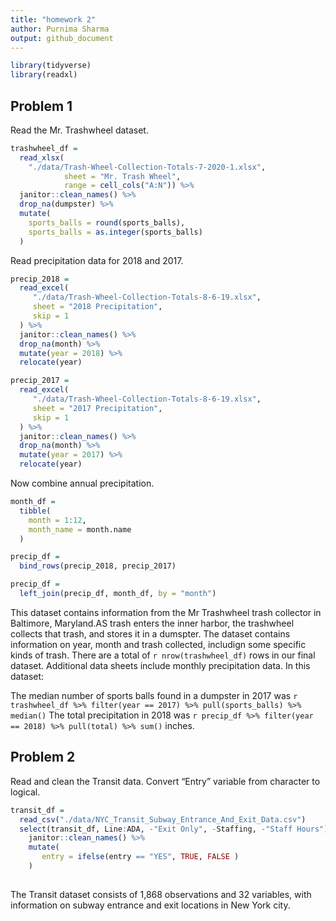 ```yaml
---
title: "homework 2"
author: Purnima Sharma
output: github_document
---
```


```r
library(tidyverse)
library(readxl)
```

## Problem 1

Read the Mr. Trashwheel dataset.


```r
trashwheel_df = 
  read_xlsx(
    "./data/Trash-Wheel-Collection-Totals-7-2020-1.xlsx",
            sheet = "Mr. Trash Wheel",
            range = cell_cols("A:N")) %>% 
  janitor::clean_names() %>% 
  drop_na(dumpster) %>% 
  mutate(
    sports_balls = round(sports_balls),
    sports_balls = as.integer(sports_balls)
  )
```

Read precipitation data for 2018 and 2017.

```r
precip_2018 =
  read_excel(
     "./data/Trash-Wheel-Collection-Totals-8-6-19.xlsx",
     sheet = "2018 Precipitation",
     skip = 1
  ) %>% 
  janitor::clean_names() %>% 
  drop_na(month) %>% 
  mutate(year = 2018) %>% 
  relocate(year)

precip_2017 =
  read_excel(
     "./data/Trash-Wheel-Collection-Totals-8-6-19.xlsx",
     sheet = "2017 Precipitation",
     skip = 1
  ) %>% 
  janitor::clean_names() %>% 
  drop_na(month) %>% 
  mutate(year = 2017) %>% 
  relocate(year)
```

Now combine annual precipitation.

```r
month_df =
  tibble(
    month = 1:12,
    month_name = month.name
  )

precip_df =
  bind_rows(precip_2018, precip_2017)

precip_df =
  left_join(precip_df, month_df, by = "month")
```
This dataset contains information from the Mr Trashwheel trash collector in Baltimore, Maryland.AS trash enters the inner harbor, the trashwheel collects  that trash, and stores it in a dumspter. The dataset contains information on year, month and trash collected, includign some specific kinds of trash. There are a total of `r nrow(trashwheel_df)` rows in our final dataset. Additional data sheets include monthly precipitation data. In this dataset:

The median number of sports balls found in a dumpster in 2017 was `r trashwheel_df %>% filter(year == 2017) %>% pull(sports_balls) %>% median()`
The total precipitation in 2018 was `r precip_df %>% filter(year == 2018) %>% pull(total) %>% sum()` inches.


## Problem 2

Read and clean the Transit data. Convert "Entry" variable from character to logical. 

```r
transit_df = 
  read_csv("./data/NYC_Transit_Subway_Entrance_And_Exit_Data.csv")  
  select(transit_df, Line:ADA, -"Exit Only", -Staffing, -"Staff Hours") %>% 
    janitor::clean_names() %>% 
    mutate(
       entry = ifelse(entry == "YES", TRUE, FALSE )
    )
   
```

The Transit dataset consists of 1,868 observations and 32 variables, with information on subway entrance and exit locations in New York city.

